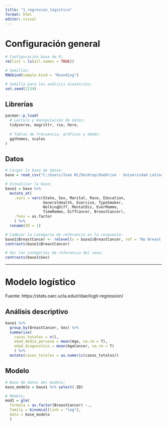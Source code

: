 ```yaml
---
title: "1_regresion_logistica"
format: html
editor: visual
---
```


# Configuración general

```r
# Configuración base de R: 
rm(list = ls(all.names = TRUE))

# Semillas:
RNGkind(sample.kind = "Rounding")

# Semilla para los análisis aleatorios: 
set.seed(1234)
```

## Librerías

```r
pacman::p_load(
  # Lectura y manipulación de datos: 
  tidyverse, magrittr, rio, here,
  
  # Tablas de frecuencia, gráficos y demás:
  ggthemes, scales
)
```

## Datos

```r
# Cargar la base de datos:
base = read_csv("C:/Users/Ivan RC/Desktop/OneDrive - Universidad Latina/I-2024/2. Análisis Multivariado/Proyectos/Pred_Cancer/data/processed/data.csv")

# Vizualizar la base:
base1 = base %>% 
  mutate_at(
    .vars = vars(State, Sex, Marital, Race, Education,
                 GeneralHealth, Exercise, TypeSmoker,
                 WalkingDiff, MentalDis, EverMammo,
                 TimeMammo, DiffCancer, BreastCancer), 
    .funs = as.factor
    ) %>% 
  rename(ID = 1)

# Cambiar la categoría de referencia en la respuesta:
base1$BreastCancer <- relevel(x = base1$BreastCancer, ref = "No Breast Cancer")
contrasts(base1$BreastCancer)

# Ver las categorías de referencia del sexo:
contrasts(base1$Sex)
```



---

# Modelo logístico

Fuente: https://stats.oarc.ucla.edu/r/dae/logit-regression/ 


## Análisis descriptivo

```r
base1 %>% 
  group_by(BreastCancer, Sex) %>% 
  summarise(
    casos_totales = n(),
    edad_media_persona = mean(Age, na.rm = T),
    edad_diagnostico = mean(AgeCancer, na.rm = T) 
    ) %>% 
  mutate(casos_totales = as.numeric(casos_totales))
```

## Modelo

```r
# Base de datos del modelo:
base_modelo = base1 %>% select(-ID)

# MOdelo:
mod1 = glm(
  formula = as.factor(BreastCancer) ~., 
  family = binomial(link = "log"),
  data = base_modelo  
  )
```













